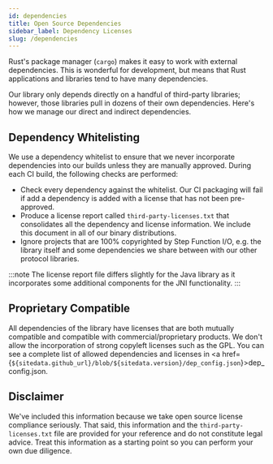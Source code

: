 ```yaml
---
id: dependencies
title: Open Source Dependencies
sidebar_label: Dependency Licenses
slug: /dependencies
---
```



Rust's package manager (`cargo`) makes it easy to work with external dependencies. This is wonderful for development, but means that Rust applications
and libraries tend to have many dependencies.

Our library only depends directly on a handful of third-party libraries; however, those libraries pull in dozens of their own dependencies. Here's how we manage
our direct and indirect dependencies.

## Dependency Whitelisting

We use a dependency whitelist to ensure that we never incorporate dependencies into our builds unless they are manually approved. During each CI build, the following
checks are performed:

* Check every dependency against the whitelist. Our CI packaging will fail if add a dependency is added with a license that has not been pre-approved.
* Produce a license report called `third-party-licenses.txt` that consolidates all the dependency and license information. We include this document in all of
our binary distributions.
* Ignore projects that are 100% copyrighted by Step Function I/O, e.g. the library itself and some dependencies we share between with our other protocol libraries.

:::note
The license report file differs slightly for the Java library as it incorporates some additional components for the JNI functionality.
:::


## Proprietary Compatible

All dependencies of the library have licenses that are both mutually compatible and compatible with commercial/proprietary products. We don't allow the
incorporation of strong copyleft licenses such as the GPL. You can see a complete list of allowed dependencies and licenses in <a href={`${sitedata.github_url}/blob/${sitedata.version}/dep_config.json`}>dep_config.json</a>.

## Disclaimer

We've included this information because we take open source license compliance seriously. That said, this information and the `third-party-licenses.txt` file are provided for your reference and do not constitute legal advice. Treat this information as a starting point so you can perform your own due diligence.


